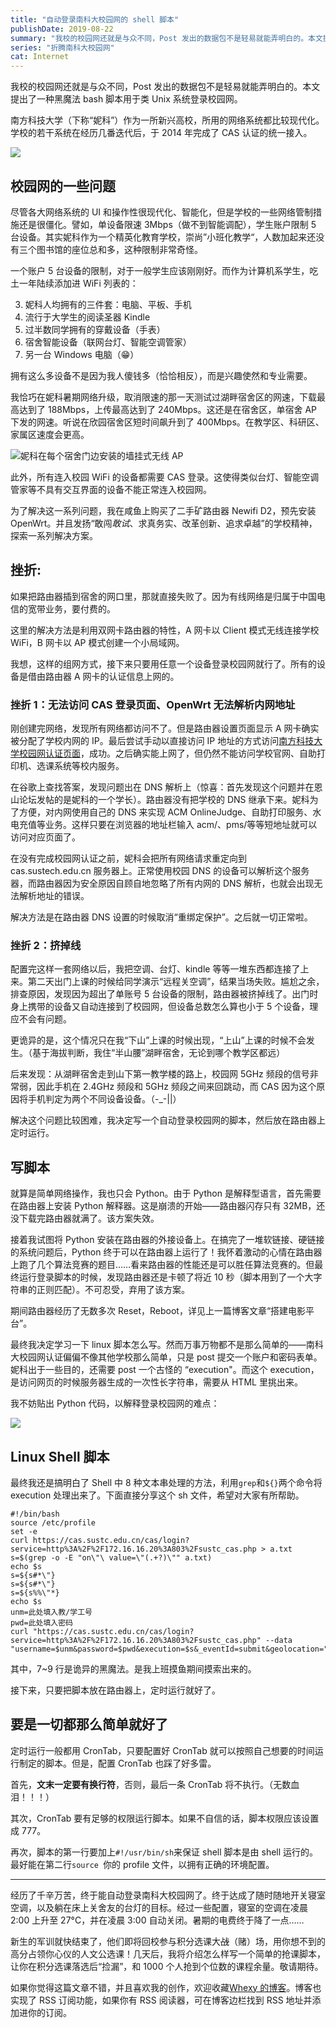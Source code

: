 ```yaml
---
title: "自动登录南科大校园网的 shell 脚本"
publishDate: 2019-08-22
summary: "我校的校园网还就是与众不同，Post 发出的数据包不是轻易就能弄明白的。本文提出了一种黑魔法 bash 脚本用于类 Unix 系统登录校园网。"
series: "折腾南科大校园网"
cat: Internet
---
```


我校的校园网还就是与众不同，Post 发出的数据包不是轻易就能弄明白的。本文提出了一种黑魔法 bash 脚本用于类 Unix 系统登录校园网。

南方科技大学（下称“妮科”）作为一所新兴高校，所用的网络系统都比较现代化。学校的若干系统在经历几番迭代后，于 2014 年完成了 CAS 认证的统一接入。

![](images/vFPkaDR5AH6mj7g.png)

## 校园网的一些问题

尽管各大网络系统的 UI 和操作性很现代化、智能化，但是学校的一些网络管制措施还是很僵化。譬如，单设备限速 3Mbps（做不到智能调配），学生账户限制 5 台设备。其实妮科作为一个精英化教育学校，崇尚”小班化教学“，人数加起来还没有三个图书馆的座位总和多，这种限制非常奇怪。

一个账户 5 台设备的限制，对于一般学生应该刚刚好。而作为计算机系学生，吃土一年陆续添加进 WiFi 列表的：

3. 妮科人均拥有的三件套：电脑、平板、手机
4. 流行于大学生的阅读圣器 Kindle
5. 过半数同学拥有的穿戴设备（手表）
6. 宿舍智能设备（联网台灯、智能空调管家）
7. 另一台 Windows 电脑（😁）

拥有这么多设备不是因为我人傻钱多（恰恰相反），而是兴趣使然和专业需要。

我恰巧在妮科暑期网络升级，取消限速的那一天测试过湖畔宿舍区的网速，下载最高达到了 188Mbps，上传最高达到了 240Mbps。这还是在宿舍区，单宿舍 AP 下发的网速。听说在欣园宿舍区短时间飙升到了 400Mbps。在教学区、科研区、家属区速度会更高。

![妮科在每个宿舍门边安装的墙挂式无线 AP](images/MWnAXdoclwkPFCy.jpg)

此外，所有连入校园 WiFi 的设备都需要 CAS 登录。这使得类似台灯、智能空调管家等不具有交互界面的设备不能正常连入校园网。

为了解决这一系列问题，我在咸鱼上购买了二手矿路由器 Newifi D2，预先安装 OpenWrt。并且发扬“敢闯*敢试*、求真务实、改革创新、追求卓越”的学校精神，探索一系列解决方案。

## 挫折:

如果把路由器插到宿舍的网口里，那就直接失败了。因为有线网络是归属于中国电信的宽带业务，要付费的。

<Dialog>
  我们宿舍在刚进学校的那几个月办过，被坑的很惨—— OW
  天天掉线，经常连不上网。
</Dialog>

这里的解决方法是利用双网卡路由器的特性，A 网卡以 Client 模式无线连接学校 WiFi，B 网卡以 AP 模式创建一个小局域网。

我想，这样的组网方式，接下来只要用任意一个设备登录校园网就行了。所有的设备是借由路由器 A 网卡的认证信息上网的。

### 挫折 1：无法访问 CAS 登录页面、OpenWrt 无法解析内网地址

刚创建完网络，发现所有网络都访问不了。但是路由器设置页面显示 A 网卡确实被分配了学校内网的 IP。最后尝试手动以直接访问 IP 地址的方式访问[南方科技大学校园网认证页面](172.16.16.20:803/sustc_cas.php)，成功。之后确实能上网了，但仍然不能访问学校官网、自助打印机、选课系统等校内服务。

在谷歌上查找答案，发现问题出在 DNS 解析上（惊喜：首先发现这个问题并在恩山论坛发帖的是妮科的一个学长）。路由器没有把学校的 DNS 继承下来。妮科为了方便，对内网使用自己的 DNS 来实现 ACM OnlineJudge、自助打印服务、水电充值等业务。这样只要在浏览器的地址栏输入 acm/、pms/等等短地址就可以访问对应页面了。

在没有完成校园网认证之前，妮科会把所有网络请求重定向到 cas.sustech.edu.cn 服务器上。正常使用校园 DNS 的设备可以解析这个服务器，而路由器因为安全原因自顾自地忽略了所有内网的 DNS 解析，也就会出现无法解析地址的错误。

解决方法是在路由器 DNS 设置的时候取消“重绑定保护”。之后就一切正常啦。

### 挫折 2：挤掉线

配置完这样一套网络以后，我把空调、台灯、kindle 等等一堆东西都连接了上来。第二天出门上课的时候给同学演示“远程关空调”，结果当场失败。尴尬之余，排查原因，发现因为超出了单账号 5 台设备的限制，路由器被挤掉线了。出门时身上携带的设备又自动连接到了校园网，但设备总数怎么算也小于 5 个设备，理应不会有问题。

更诡异的是，这个情况只在我“下山”上课的时候出现，“上山”上课的时候不会发生。（基于海拔判断，我住“半山腰”湖畔宿舍，无论到哪个教学区都远）

后来发现：从湖畔宿舍走到山下第一教学楼的路上，校园网 5GHz 频段的信号非常弱，因此手机在 2.4GHz 频段和 5GHz 频段之间来回跳动，而 CAS 因为这个原因将手机判定为两个不同设备设备。（-\_-||）

解决这个问题比较困难，我决定写一个自动登录校园网的脚本，然后放在路由器上定时运行。

## 写脚本

就算是简单网络操作，我也只会 Python。由于 Python 是解释型语言，首先需要在路由器上安装 Python 解释器。这是崩溃的开始——路由器闪存只有 32MB，还没下载完路由器就满了。该方案失效。

接着我试图将 Python 安装在路由器的外接设备上。在搞完了一堆软链接、硬链接的系统问题后，Python 终于可以在路由器上运行了！我怀着激动的心情在路由器上跑了几个算法竞赛的题目……看来路由器的性能还是可以胜任算法竞赛的。但最终运行登录脚本的时候，发现路由器还是卡顿了将近 10 秒（脚本用到了一个大字符串的正则匹配）。不可忍受，弃用了该方案。

期间路由器经历了无数多次 Reset，Reboot，详见上一篇博客文章“搭建电影平台”。

最终我决定学习一下 linux 脚本怎么写。然而万事万物都不是那么简单的——南科大校园网认证偏偏不像其他学校那么简单，只是 post 提交一个账户和密码表单。妮科出于一些目的，还需要 post 一个古怪的 “execution"。而这个 execution，是访问网页的时候服务器生成的一次性长字符串，需要从 HTML 里挑出来。

我不妨贴出 Python 代码，以解释登录校园网的难点：

![](images/ycrZpVNbPOWXSIg.png)

## Linux Shell 脚本

最终我还是搞明白了 Shell 中 8 种文本串处理的方法，利用`grep`和`${}`两个命令将 execution 处理出来了。下面直接分享这个 sh 文件，希望对大家有所帮助。

```shell
#!/bin/bash
source /etc/profile
set -e
curl https://cas.sustc.edu.cn/cas/login?service=http%3A%2F%2F172.16.16.20%3A803%2Fsustc_cas.php > a.txt
s=$(grep -o -E "on\"\ value=\"(.+?)\"" a.txt)
echo $s
s=${s#*\"}
s=${s#*\"}
s=${s%%\"*}
echo $s
unm=此处填入教/学工号
pwd=此处填入密码
curl "https://cas.sustc.edu.cn/cas/login?service=http%3A%2F%2F172.16.16.20%3A803%2Fsustc_cas.php" --data "username=$unm&password=$pwd&execution=$s&_eventId=submit&geolocation="
```

其中，7~9 行是诡异的黑魔法。是我上班摸鱼期间摸索出来的。

接下来，只要把脚本放在路由器上，定时运行就好了。

## 要是一切都那么简单就好了

定时运行一般都用 CronTab，只要配置好 CronTab 就可以按照自己想要的时间运行制定的脚本。但是，配置 CronTab 也踩了好多雷。

首先，**文末一定要有换行符**，否则，最后一条 CronTab 将不执行。（无数血泪！！！）

其次，CronTab 要有足够的权限运行脚本。如果不自信的话，脚本权限应该设置成 777。

再次，脚本的第一行要加上`#!/usr/bin/sh`来保证 shell 脚本是由 shell 运行的。最好能在第二行`source `你的 profile 文件，以拥有正确的环境配置。

---

经历了千辛万苦，终于能自动登录南科大校园网了。终于达成了随时随地开关寝室空调，以及躺在床上关舍友的台灯的目标。经过一些配置，寝室的空调在凌晨 2:00 上升至 27°C，并在凌晨 3:00 自动关闭。暑期的电费终于降了一点……

新生的军训就快结束了，他们即将回校参与积分选课大~~战~~（赌）场，用你想不到的高分占领你心仪的人文公选课！几天后，我将介绍怎么样写一个简单的抢课脚本，让你在积分选课落选后“捡漏”，和 1000 个人抢到个位数的课程余量。敬请期待。

<Dialog>
  {"2021 年更新：因学校更换新教务系统，原抢课脚本失效，故删除文章。"}
</Dialog>

如果你觉得这篇文章不错，并且喜欢我的创作，欢迎收藏[Whexy 的博客](https://www.whexy.com)。博客也实现了 RSS 订阅功能，如果你有 RSS 阅读器，可在博客边栏找到 RSS 地址并添加进你的订阅。
